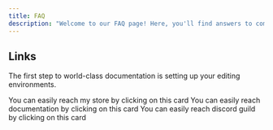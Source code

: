 ```yaml
---
title: FAQ
description: "Welcome to our FAQ page! Here, you'll find answers to common questions about our services and products. If you need further assistance, feel free to contact our support team."
---
```


## Links

The first step to world-class documentation is setting up your editing environments.

<CardGroup cols={3}>
  <Card
    title="Tebex"
    img="/images/tebex.png"
    href="https://nuviod.tebex.io/"
  >
    You can easily reach my store by clicking on this card
  </Card>
  <Card
    title="Documentation"
    img="/images/mintlify.png"
    href="https://docs.nuviod.com/"
  >
    You can easily reach documentation by clicking on this card
  </Card>
  <Card
    title="Discord"
    img="/images/discord.png"
    href="https://discord.nuviod.com/"
  >
    You can easily reach discord guild by clicking on this card
  </Card>
</CardGroup>